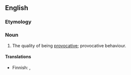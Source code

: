 ==English==

===Etymology===
{{suffix|en|provocative|ness}}

===Noun===
{{en-noun|-}}

# The quality of being [[provocative]]; provocative behaviour.

====Translations====
{{trans-top|quality}}
* Finnish: {{t+|fi|provokatorisuus}}, {{t+|fi|provokatiivisuus}}
{{trans-mid}}
{{trans-bottom}}